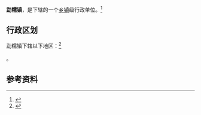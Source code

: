 {{中国乡级行政区|53/05/23/103/000}}

'''勐糯镇'''，是{{PRC admin/fullname|53/05/23/103/000|3}}下辖的一个[[乡镇|乡镇]]级行政单位。<ref>{{PRC admin/ref sgc|{{PRC admin/parent|53/05/23/103/000}}}}</ref>

== 行政区划 ==

勐糯镇下辖以下地区：<ref>{{PRC admin/ref sgc|53/05/23/103/000}}</ref>

{{PRC admin/children|53/05/23/103/000}}。

== 参考资料 ==

{{reflist}}

{{行政区划小作品}}
{{PRC admin/navcat|53/05/23/103/000}}